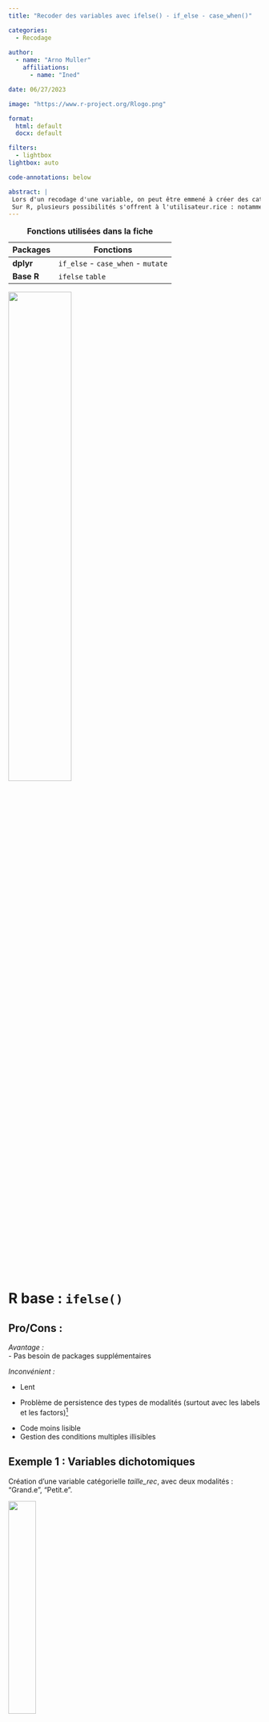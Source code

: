 ```yaml
---
title: "Recoder des variables avec ifelse() - if_else - case_when()"

categories:
  - Recodage
  
author: 
  - name: "Arno Muller"
    affiliations:
      - name: "Ined"

date: 06/27/2023

image: "https://www.r-project.org/Rlogo.png"

format: 
  html: default
  docx: default

filters:
  - lightbox
lightbox: auto

code-annotations: below

abstract: | 
 Lors d'un recodage d'une variable, on peut être emmené à créer des catégories dépendantes d'une ou plusieurs conditions. Pour cela, la plus part des logiciels permettent des fonctions qui suivent le schéma : SI condition ALORS catégorie1 SINON catégorie2. 
 Sur R, plusieurs possibilités s'offrent à l'utilisateur.rice : notamment `ifelse()`, `if_else()`, `case_when()`.
---
```


| Packages      | Fonctions                                       |
|---------------|-------------------------------------------------|
| **dplyr**     | `if_else` - `case_when` - `mutate`              |
| **Base R**    | `ifelse` `table`                                |

: **Fonctions utilisées dans la fiche**


![](img/Schema_ifelse_base.png){width="50%"}

# R base : `ifelse()`

## Pro/Cons :

*Avantage :*\
- Pas besoin de packages supplémentaires

*Inconvénient :*

-   Lent

-   Problème de persistence des types de modalités (surtout avec les labels et les factors)[^1]

[^1]: <https://community.rstudio.com/t/case-when-why-not/2685/3>

-   Code moins lisible
-   Gestion des conditions multiples illisibles

## Exemple 1 : Variables dichotomiques

Création d'une variable catégorielle *taille_rec*, avec deux modalités : "Grand.e", "Petit.e".

![](img/Schema_ifelse_ex1.png){width="33%"}

```r

# Sélection d'une seed pour obtenir le même échantillon 
# dans la création des données fictive aléatoires
set.seed(1)

# Création du jeu de données exemple
individus <- data.frame(
  id = 1:20,
  # Âges aléatoires entre 18 et 65 ans
  age = sample(18:65, 20, replace = TRUE), 
  # Tailles aléatoires entre 150 et 200 cm
  taille = sample(150:200, 20, replace = TRUE), 
  # Sexe aléatoire (Homme ou Femme)
  sexe = sample(c("Homme", "Femme"), 20, replace = TRUE) 
)


# Ajout d'une variable taill_rec pour illustrer l'utilisation de ifelse()
individus$taille_rec <- ifelse(individus$taille > 175, # Condition 
                               "Grand.e",              # Catégorie si VRAI 
                               "Petit.e")              # Catégorie si FAUX


# Affichage de la nouvelle variable
table(individus$taille_rec)


```

## Exemple 2 : Variables avec plus de 2 modalités

Il est possible d'empiler les fonctions `ifelse()` pour créer des variables avec plus de deux modalités. Pour cela on suit le schéma suivant :

![](img/Schema_ifelse_ex2.png){width="50%"}

Dans cet exemple, on divise la taille en 3 catégories :

-   Petit.e : < 165  
-   Moyen.ne : De 165 à 185  
-   Grand.e : > 185

```r

individus$taille_rec2 <- ifelse(individus$taille > 185,      # Condition 1
                               "Grand.e",                    # Condi 1 Vrai 
                               ifelse(individus$taille < 165,# Condition 2
                                      "Petit.e",             # Condi 2 Vrai
                                      "Moyen.ne"))           # Condi 1&2 Fausse
                               


# Affichage de la nouvelle variable
table(individus$taille_rec2)


```

## Exemple 3 : Conditions issues de deux variables initiales

Il est également possible de créer des variables à partir de conditions provenant de plusieurs variables.

Dans cet exemple, nous allons créer une variable dont les catégories seront différentes selon pour les hommes et les femmes :

<br>

::: columns
::: {.column width="40%"}
*Pour les hommes :*

-   Petit.e : < 180  
-   Grand.e : >= 180  

*Pour les femmes :*

-   Petit.e : < 170  
-   Grand.e : >= 170  
:::

::: {.column width="60%"}
![](img/Schema_ifelse_ex3.png){width="75%"}
:::
:::

```r


individus$taille_rec3 <- ifelse(individus$sexe == "Homme" & 
                                  individus$taille < 180,      # Condition 1
                                # Condition 1 Vraie :
                                "Petit.e",    
                                # Sinon :
                                ifelse(individus$sexe == "Femme" & 
                                  individus$taille < 170,      # Condition 2
                                  # Condition 2 Vraie :
                                  "Petit.e",  
                                  # Tous les autres :
                                  "Grand.e"))          
                               


# Affichage de la nouvelle variable
table(individus$taille_rec3)


```

# Dplyr : `if_else()`

## Pro/Cons :

*Avantage :*

Le package *dplyr*, présent dans le *tidyverse*, propose sa propre version de la fonction `ifelse()`, qui permet d'éviter certains problèmes rencontrer avec la version de base.

Ainsi, `if_else()` s'utilise exactement de la même manière que `ifelse`, elle est plus rapide et permet de conserver le type de la variable initiale.

*Inconvénient :*

-   Besoin d'installer un package
-   Gestion des conditions multiples toujours illisibles

## Exemple 4 : `if_else()`

```r

#install.packages("dplyr")
library(dplyr)

individus$taille_rec4 <- if_else(individus$sexe == "Homme" & 
                                  individus$taille < 180,      # Condition 1
                                # Condition 1 Vraie :
                                "Petit.e",    
                                # Sinon :
                                if_else(individus$sexe == "Femme" & 
                                  individus$taille < 170,      # Condition 2
                                  # Condition 2 Vraie :
                                  "Petit.e",  
                                  # Tous les autres :
                                  "Grand.e"))          
                               


# Affichage de la nouvelle variable
table(individus$taille_rec4)


```

**On obtient bien le même résultat**

# Dplyr : `case_when()`

## Pro/Cons :

La gestion des conditions multiples pouvant être fastidieuse avec les fonctions `ifelse()`, le code devenant rapidemment illisible, *dplyr* propose la fonction `case_when()` qui permet de l'organiser mieux.

Son fonctionnement se base sur des formules, il peut alors sembler plus ou moins compréhensibles selon les sensibilités de programmations.

# Exemple 5 : Variable dichotomique

```r

library(dplyr)

individus$taille_rec5 <- case_when(
  individus$taille > 175 ~ "Grand", # Condition 1 ~ Resultat 1
  individus$taille <= 175 ~ "Petit" # Condition 2 ~ Resultat 2
)

# Exemple avec catégorie "ELSE"
individus$taille_rec5bis <- case_when(
  individus$taille > 175 ~ "Grand", # Condition  ~ Resultat 
  TRUE ~ "Petit"                    # Sinon ~ Resultat pour les autres cas
)


table(individus$taille_rec5)
table(individus$taille_rec5bis)


```

# Exemple 6 : Variable avec plusieurs modalités

On reprend l'exemple 3 avec `case_when()`.

```r

library(dplyr)

individus$taille_rec6 <- case_when(
  individus$sexe == "Homme" & individus$taille < 180 ~ "Petit.e",
  individus$sexe == "Femme" & individus$taille < 170 ~ "Petit.e",
  TRUE ~ "Grand.e"
)

table(individus$taille_rec6)


```

# Attention !

## Ordre d'affectation des valeurs

Avec `ifelse()` ou avec `case_when`, une fois la première condition remplie, la nouvelle valeur ne peux plus être modifiée, ainsi si une condition future se superpose, elle ne sera pas prise en compte dans le recodage. **On va du plus spécifique au plus général**

*Exemple :*
On crée une variable taille avec comme modalité :

-   Petit : < 170  
-   Moyen : 170 à 185  
-   Grand : > 185  

```r

individus <- individus %>%
  select(id, taille) %>% 
  
  mutate(
    # avec ifelse
    var1 = ifelse(taille > 170, "Moyen", 
                  ifelse(taille > 185, "Grand", "Petit")),
    
    # avec if_else
    var2 = if_else(taille > 170, "Moyen", 
                   if_else(taille > 185, "Grand", "Petit")),
    
    # avec case_when
    var3 = case_when(
      taille > 170 ~ "Moyen",
      taille > 185 ~ "Grand", 
      TRUE ~ "Petit")) 

table(individus$var1)
table(individus$var2)
table(individus$var3)

```

On voit qu'il n'y a pas la catégorie "Grand", comme la valeur a déjà été affectée à la catégorie "Moyen". Il faudrait alors :

```r

individus <- individus %>%
  mutate(var5 = case_when(
    taille > 185 ~ "Grand", 
    taille > 170 ~ "Moyen",
    TRUE ~ "Petit")) 

table(individus$var5)
```

## A propos des valeurs manquantes

Les fonctions `ifelse()` n'ont pas le même comportement pour le traitement des valeurs manquantes que la fonction `case_when`.

Dans le cas des fonctions `ifelse`, si l'une des variables de conditions est un NA, le résultat sera également une valeur manquante dans la variable crée.

Dans le cas de la fonction `case_when`, l'individu avec une valeur manquante aura comme nouvelle valeur la catégorie défini dans la partie "SINON".[^2]

[^2]: <https://stackoverflow.com/questions/57807976/how-to-use-case-when-rather-then-if-else-error-in-my-code>

*Exemple :*

On crée un data frame avec des NA :

```r
library(dplyr)
df <- data.frame(a = c(1:3, NA, 4,NA,6:7), b = c(NA, letters[1:7]))
df
```

On fait un recodage avec `ifelse()`

```r
df %>%
  mutate(res = if_else(a > 3, "Yes", 
                   if_else(b == "c", "No", 
                           if_else(a > 5, "Maybe", "Done"))))
```

Les NA restent des NAs, alors qu'avec `case_when` :

```r
df %>%
   mutate(res = case_when(a > 3 ~ "Yes", 
                          b == "c"~"No", 
                          a > 5 ~ "Maybe", 
                          TRUE ~ "Done"))
```

On a pas de NA, ils ont été recodé avec la catégorie SINON.

**Il faut donc créer une condition avec `is.na(variable)`**

```r
df %>%
   mutate(res = case_when(a > 3 ~ "Yes", 
                          b == "c"~"No", 
                          a > 5 ~ "Maybe", 
                          is.na(a) | is.na(b) ~ NA,
                          TRUE ~ "Done"))
```
